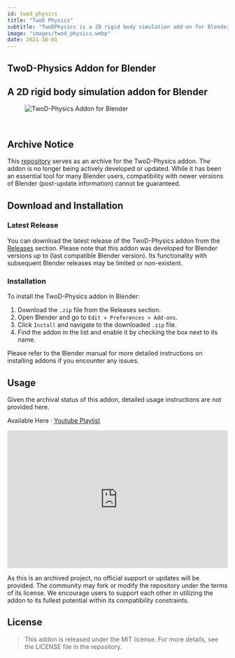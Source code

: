 ```yaml
---
id: twod_physics
title: "TwoD Physics"
subtitle: "TwoDPhysics is a 2D rigid body simulation add-on for Blender 2.80"
image: "images/twod_physics.webp"
date: 2021-10-01
---
```


<div class="page-wrapper">
<div class="section box">
<section class="content is-medium">

# TwoD-Physics Addon for Blender

## A 2D rigid body simulation addon for Blender

<figure class="image">
  <img style="width: auto; margin:auto;" src="images/twod_physics.webp" alt="TwoD-Physics Addon for Blender"/>
</figure>
<br/>

## Archive Notice

This [repository](https://github.com/theunnecessarythings/twod-physics/) serves as an archive for the TwoD-Physics addon. The addon is no longer being actively developed or updated. While it has been an essential tool for many Blender users, compatibility with newer versions of Blender (post-update information) cannot be guaranteed.

## Download and Installation

### Latest Release

You can download the latest release of the TwoD-Physics addon from the [Releases](https://github.com/theunnecessarythings/twod-physics/releases) section. Please note that this addon was developed for Blender versions up to (last compatible Blender version). Its functionality with subsequent Blender releases may be limited or non-existent.

### Installation

To install the TwoD-Physics addon in Blender:

1. Download the `.zip` file from the Releases section.
2. Open Blender and go to `Edit > Preferences > Add-ons`.
3. Click `Install` and navigate to the downloaded `.zip` file.
4. Find the addon in the list and enable it by checking the box next to its name.

Please refer to the Blender manual for more detailed instructions on installing addons if you encounter any issues.

## Usage

Given the archival status of this addon, detailed usage instructions are not provided here.

Available Here : [Youtube Playlist](https://www.youtube.com/watch?v=V23GcxtE5EA&list=PL9JHPEJ0b5_ZBwTqLV7fos8bhRgzfzcCa&ab_channel=TheUnnecessaryThings)

<iframe style="display:block; margin:auto;" width="100%" height="315" src="https://www.youtube.com/embed/V23GcxtE5EA?si=vFs6mVaSIUbNxewn" title="YouTube video player" frameborder="0" allow="accelerometer; autoplay; clipboard-write; encrypted-media; gyroscope; picture-in-picture; web-share" referrerpolicy="strict-origin-when-cross-origin" allowfullscreen></iframe>

As this is an archived project, no official support or updates will be provided. The community may fork or modify the repository under the terms of its license. We encourage users to support each other in utilizing the addon to its fullest potential within its compatibility constraints.

## License

> This addon is released under the MIT license. For more details, see the LICENSE file in the repository.

</section>


<div class="giscus"></div>

<script src="https://giscus.app/client.js"
        data-repo="theunnecessarythings/sreerajr000.github.io"
        data-repo-id="R_kgDOHhobNQ"
        data-category="Announcements"
        data-category-id="DIC_kwDOHhobNc4Ci3VC"
        data-mapping="og:title"
        data-strict="1"
        data-reactions-enabled="1"
        data-emit-metadata="1"
        data-input-position="top"
        data-theme="dark_dimmed"
        data-lang="en"
        data-loading="lazy"
        crossorigin="anonymous"
        async>
</script>
</div>
</div>
